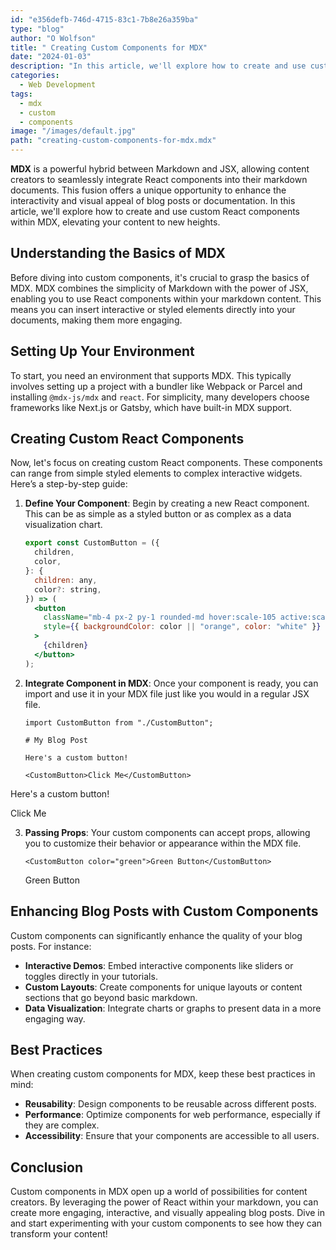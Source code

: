 ```yaml
---
id: "e356defb-746d-4715-83c1-7b8e26a359ba"
type: "blog"
author: "O Wolfson"
title: " Creating Custom Components for MDX"
date: "2024-01-03"
description: "In this article, we'll explore how to create and use custom React components within MDX."
categories:
  - Web Development
tags:
  - mdx
  - custom
  - components
image: "/images/default.jpg"
path: "creating-custom-components-for-mdx.mdx"
---
```


**MDX** is a powerful hybrid between Markdown and JSX, allowing content creators to seamlessly integrate React components into their markdown documents. This fusion offers a unique opportunity to enhance the interactivity and visual appeal of blog posts or documentation. In this article, we'll explore how to create and use custom React components within MDX, elevating your content to new heights.

## Understanding the Basics of MDX

Before diving into custom components, it's crucial to grasp the basics of MDX. MDX combines the simplicity of Markdown with the power of JSX, enabling you to use React components within your markdown content. This means you can insert interactive or styled elements directly into your documents, making them more engaging.

## Setting Up Your Environment

To start, you need an environment that supports MDX. This typically involves setting up a project with a bundler like Webpack or Parcel and installing `@mdx-js/mdx` and `react`. For simplicity, many developers choose frameworks like Next.js or Gatsby, which have built-in MDX support.

## Creating Custom React Components

Now, let's focus on creating custom React components. These components can range from simple styled elements to complex interactive widgets. Here’s a step-by-step guide:

1. **Define Your Component**: Begin by creating a new React component. This can be as simple as a styled button or as complex as a data visualization chart.

   ```jsx
   export const CustomButton = ({
     children,
     color,
   }: {
     children: any,
     color?: string,
   }) => (
     <button
       className="mb-4 px-2 py-1 rounded-md hover:scale-105 active:scale-95 transition-transform"
       style={{ backgroundColor: color || "orange", color: "white" }}
     >
       {children}
     </button>
   );
   ```

2. **Integrate Component in MDX**: Once your component is ready, you can import and use it in your MDX file just like you would in a regular JSX file.

   ```mdx
   import CustomButton from "./CustomButton";

   # My Blog Post

   Here's a custom button!

   <CustomButton>Click Me</CustomButton>
   ```

Here's a custom button!

<CustomButton>Click Me</CustomButton>

3. **Passing Props**: Your custom components can accept props, allowing you to customize their behavior or appearance within the MDX file.

   ```mdx
   <CustomButton color="green">Green Button</CustomButton>
   ```

   <CustomButton color="green">Green Button</CustomButton>

## Enhancing Blog Posts with Custom Components

Custom components can significantly enhance the quality of your blog posts. For instance:

- **Interactive Demos**: Embed interactive components like sliders or toggles directly in your tutorials.
- **Custom Layouts**: Create components for unique layouts or content sections that go beyond basic markdown.
- **Data Visualization**: Integrate charts or graphs to present data in a more engaging way.

## Best Practices

When creating custom components for MDX, keep these best practices in mind:

- **Reusability**: Design components to be reusable across different posts.
- **Performance**: Optimize components for web performance, especially if they are complex.
- **Accessibility**: Ensure that your components are accessible to all users.

## Conclusion

Custom components in MDX open up a world of possibilities for content creators. By leveraging the power of React within your markdown, you can create more engaging, interactive, and visually appealing blog posts. Dive in and start experimenting with your custom components to see how they can transform your content!

